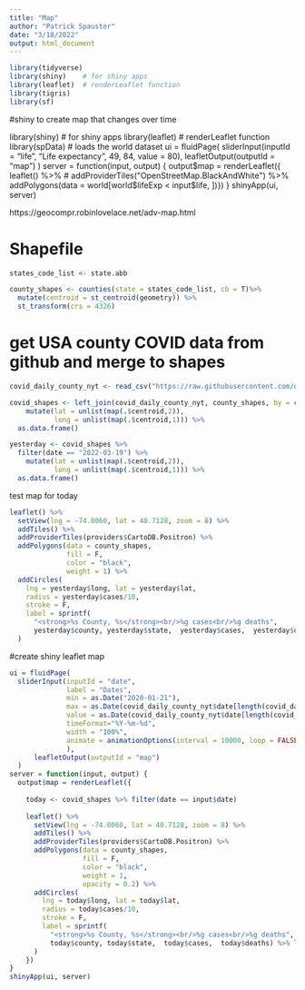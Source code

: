 ```yaml
---
title: "Map"
author: "Patrick Spauster"
date: "3/18/2022"
output: html_document
---
```


```r

library(tidyverse)
library(shiny)    # for shiny apps
library(leaflet)  # renderLeaflet function
library(tigris)
library(sf)

```


#shiny to create map that changes over time

library(shiny)    # for shiny apps
library(leaflet)  # renderLeaflet function
library(spData)   # loads the world dataset 
ui = fluidPage(
  sliderInput(inputId = "life", "Life expectancy", 49, 84, value = 80),
      leafletOutput(outputId = "map")
  )
server = function(input, output) {
  output$map = renderLeaflet({
    leaflet() %>% 
      # addProviderTiles("OpenStreetMap.BlackAndWhite") %>%
      addPolygons(data = world[world$lifeExp < input$life, ])})
}
shinyApp(ui, server)

https://geocompr.robinlovelace.net/adv-map.html


# Shapefile
```r
states_code_list <- state.abb

county_shapes <- counties(state = states_code_list, cb = T)%>% 
  mutate(centroid = st_centroid(geometry)) %>% 
  st_transform(crs = 4326)

```

# get USA county COVID data from github and merge to shapes

```r
covid_daily_county_nyt <- read_csv("https://raw.githubusercontent.com/nytimes/covid-19-data/master/us-counties.csv")

covid_shapes <- left_join(covid_daily_county_nyt, county_shapes, by = c("fips" = "GEOID")) %>%
    mutate(lat = unlist(map(.$centroid,2)),
           long = unlist(map(.$centroid,1))) %>% 
  as.data.frame()

yesterday <- covid_shapes %>% 
  filter(date == "2022-03-19") %>%
    mutate(lat = unlist(map(.$centroid,2)),
           long = unlist(map(.$centroid,1))) %>% 
  as.data.frame()

```

test map for today
```r

leaflet() %>% 
  setView(lng = -74.0060, lat = 40.7128, zoom = 8) %>% 
  addTiles() %>% 
  addProviderTiles(providers$CartoDB.Positron) %>%
  addPolygons(data = county_shapes,
              fill = F,
              color = "black",
              weight = 1) %>% 
  addCircles(
    lng = yesterday$long, lat = yesterday$lat, 
    radius = yesterday$cases/10,
    stroke = F,
    label = sprintf(
      "<strong>%s County, %s</strong><br/>%g cases<br/>%g deaths",
      yesterday$county, yesterday$state,  yesterday$cases,  yesterday$deaths) %>% lapply(htmltools::HTML)
  )


```



#create shiny leaflet map

```r


ui = fluidPage(
  sliderInput(inputId = "date",
              label = "Dates",
              min = as.Date("2020-01-21"), 
              max = as.Date(covid_daily_county_nyt$date[length(covid_daily_county_nyt$date)]),
              value = as.Date(covid_daily_county_nyt$date[length(covid_daily_county_nyt$date)]),
              timeFormat="%Y-%m-%d",
              width = "100%",
              animate = animationOptions(interval = 10000, loop = FALSE)
              ),
      leafletOutput(outputId = "map")
  )
server = function(input, output) {
  output$map = renderLeaflet({
    
    today <- covid_shapes %>% filter(date == input$date)
    
    leaflet() %>% 
      setView(lng = -74.0060, lat = 40.7128, zoom = 8) %>% 
      addTiles() %>% 
      addProviderTiles(providers$CartoDB.Positron) %>%
      addPolygons(data = county_shapes,
                  fill = F,
                  color = "black",
                  weight = 1,
                  opacity = 0.2) %>% 
      addCircles(
        lng = today$long, lat = today$lat, 
        radius = today$cases/10,
        stroke = F,
        label = sprintf(
          "<strong>%s County, %s</strong><br/>%g cases<br/>%g deaths",
          today$county, today$state,  today$cases,  today$deaths) %>% lapply(htmltools::HTML)
      )
    })
}
shinyApp(ui, server)


```



